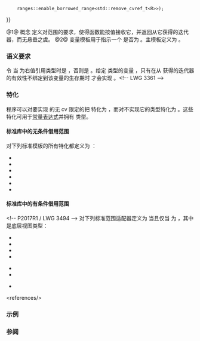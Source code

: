 {{cpp/ranges/title|borrowed_range|enable_borrowed_range}}
{{cpp/ranges/navbar}}

{{dcl begin}}
{{dcl header|ranges}}
{{dcl|num=1|since=c++20|1=
template&lt; class R &gt;
concept borrowed_range =
    ranges::range&lt;R&gt; &amp;&amp;
    (std::is_lvalue_reference_v&lt;R&gt; {{!!}}
     ranges::enable_borrowed_range&lt;std::remove_cvref_t&lt;R&gt;&gt;);
}}
{{dcl|num=2|since=c++20|1=
template&lt; class R &gt;
constexpr bool enable_borrowed_range = false;
}}
{{dcl end}}

@1@ 概念 {{tt|borrowed_range}} 定义对范围的要求，使得函数能按值接收它，并返回从它获得的迭代器，而无悬垂之虞。
@2@ {{tt|enable_borrowed_range}} 变量模板用于指示一个 {{lconcept|range}} 是否为 {{tt|borrowed_range}}。主模板定义为 {{c|false}}。

===语义要求===
令 {{tt|U}} 当 {{tt|T}} 为右值引用类型时是 {{c/core|std::remove_reference_t&lt;T&gt;}}，否则是 {{tt|T}}。给定 {{tt|U}} 类型的变量 {{c|u}}，只有在从 {{c|u}} 获得的迭代器的有效性不绑定到该变量的生存期时 {{tt|T}} 才会实现 {{tt|borrowed_range}}。&lt;!-- LWG 3361 --&gt;

===特化===
程序可以对要实现 {{tt|borrowed_range}} 的无 cv 限定的{{ls|cpp/language/type#由程序定义的类型}}把 {{tt|enable_borrowed_range}} 特化为 {{c|true}}，而对不实现它的类型特化为 {{c|false}}。这些特化可用于[[cpp/language/constant expression|常量表达式]]并拥有 {{c/core|const bool}} 类型。

====标准库中的无条件借用范围====
{{tt|enable_borrowed_range}} 对下列标准模板的所有特化都定义为 {{c|true}}：
* {{ltt|cpp/string/basic_string_view#辅助模板|std::basic_string_view}}
* {{ltt|cpp/container/span#辅助模板|std::span}}
* {{ltt|cpp/ranges/subrange#辅助模板|std::ranges::subrange}}
* {{ltt|cpp/ranges/ref_view#辅助模板|std::ranges::ref_view}}
* {{ltt|cpp/ranges/empty_view#辅助模板|std::ranges::empty_view}}
* {{ltt|cpp/ranges/iota_view#辅助模板|std::ranges::iota_view}}

====标准库中的有条件借用范围====
&lt;!-- P2017R1 / LWG 3494 --&gt;{{tt|enable_borrowed_range}} 对下列标准范围适配器定义为 {{c|true}} 当且仅当 {{c|std::ranges::enable_borrowed_range&lt;V&gt;}} 为 {{c|true}}，其中 {{tt|V}} 是底层视图类型：
{{rrev|since=c++23|
* {{ltt|cpp/ranges/adjacent_view#辅助模板|std::ranges::adjacent_view}}
* {{ltt|cpp/ranges/as_const_view#辅助模板|std::ranges::as_const_view}}
* {{ltt|cpp/ranges/as_rvalue_view#辅助模板|std::ranges::as_rvalue_view}}
* {{ltt|cpp/ranges/chunk_view#辅助模板|std::ranges::chunk_view}} &lt;ref&gt;底层视图 {{tt|V}} 必须也满足 {{lconcept|forward_range}}。&lt;/ref&gt;
}}
* {{ltt|cpp/ranges/common_view#辅助模板|std::ranges::common_view}}
* {{ltt|cpp/ranges/drop_view#辅助模板|std::ranges::drop_view}}
* {{ltt|cpp/ranges/drop_while_view#辅助模板|std::ranges::drop_while_view}}
* {{ltt|cpp/ranges/elements_view#辅助模板|std::ranges::elements_view}}
{{rrev|since=c++23|
* {{ltt|cpp/ranges/enumerate_view#辅助模板|std::ranges::enumerate_view}}
}}
* {{ltt|cpp/ranges/owning_view#辅助模板|std::ranges::owning_view}}
* {{ltt|cpp/ranges/reverse_view#辅助模板|std::ranges::reverse_view}}
{{rrev|since=c++23|
* {{ltt|cpp/ranges/slide_view#辅助模板|std::ranges::slide_view}}
* {{ltt|cpp/ranges/stride_view#辅助模板|std::ranges::stride_view}}
}}
* {{ltt|cpp/ranges/take_view#辅助模板|std::ranges::take_view}}
{{rrev|since=c++26|
* {{ltt|cpp/ranges/to_input_view#辅助模板|std::ranges::to_input_view}}
}}
&lt;references/&gt;

{{rrev|since=c++23|
对于 {{tt|enable_borrowed_range}} 针对下列标准范围适配器的特化，当且仅当 {{c|(std::ranges::enable_borrowed_range&lt;Vs&gt; &amp;&amp; ...)}} 为 {{c|true}} 时，其被定义为 {{c|true}}，其中 {{tt|Vs...}} 是它所适配的所有视图类型：
* {{ltt|cpp/ranges/zip_view#辅助模板|std::ranges::zip_view}}
}}

===示例===
{{example
|演示 {{tt|enable_borrowed_range}} 对程序定义类型的特化。这种特化防御潜在悬垂的结果。
|code=
#include &lt;algorithm&gt;
#include &lt;array&gt;
#include &lt;cstddef&gt;
#include &lt;iostream&gt;
#include &lt;ranges&gt;
#include &lt;span&gt;
#include &lt;type_traits&gt;

template&lt;typename T, std::size_t N&gt;
struct MyRange : std::array&lt;T, N&gt; {};

template&lt;typename T, std::size_t N&gt;
constexpr bool std::ranges::enable_borrowed_range&lt;MyRange&lt;T, N&gt;&gt; = false;

template&lt;typename T, std::size_t N&gt;
struct MyBorrowedRange : std::span&lt;T, N&gt; {};

template&lt;typename T, std::size_t N&gt;
constexpr bool std::ranges::enable_borrowed_range&lt;MyBorrowedRange&lt;T, N&gt;&gt; = true;

int main()
{
    static_assert(std::ranges::range&lt;MyRange&lt;int, 8&gt;&gt;);
    static_assert(std::ranges::borrowed_range&lt;MyRange&lt;int, 8&gt;&gt; == false);
    static_assert(std::ranges::range&lt;MyBorrowedRange&lt;int, 8&gt;&gt;);
    static_assert(std::ranges::borrowed_range&lt;MyBorrowedRange&lt;int, 8&gt;&gt; == true);
    
    auto getMyRangeByValue = []{ return MyRange&lt;int, 4&gt;{&lt;!----&gt;{1, 2, 42, 3}&lt;!----&gt;}; };
    auto dangling_iter = std::ranges::max_element(getMyRangeByValue());
    static_assert(std::is_same_v&lt;std::ranges::dangling, decltype(dangling_iter)&gt;);
    // *dangling_iter; // 编译错误（即悬垂保护生效。）
    
    auto my = MyRange&lt;int, 4&gt;{&lt;!----&gt;{1, 2, 42, 3}&lt;!----&gt;};
    auto valid_iter = std::ranges::max_element(my);
    std::cout &lt;&lt; *valid_iter &lt;&lt; ' '; // OK: 42
    
    auto getMyBorrowedRangeByValue = []
    {
        static int sa[4]{1, 2, 42, 3};
        return MyBorrowedRange&lt;int, std::size(sa)&gt;{sa};
    };
    auto valid_iter2 = std::ranges::max_element(getMyBorrowedRangeByValue());
    std::cout &lt;&lt; *valid_iter2 &lt;&lt; '\n'; // OK ： 42
}
|output=
42 42
}}

===参阅===
{{dsc begin}}
{{dsc inc|cpp/ranges/dsc dangling}}
{{dsc end}}

{{langlinks|de|en|es|ja|ru}}